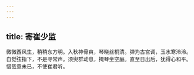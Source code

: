```yaml
---
---
---
```

title: 寄崔少监
---



微微西风生，稍稍东方明。入秋神骨爽，琴晓丝桐清。弹为古宫调，玉水寒泠泠。自觉弦指下，不是寻常声。须臾群动息，掩琴坐空庭。直至日出后，犹得心和平。惜哉意未已，不使崔君听。